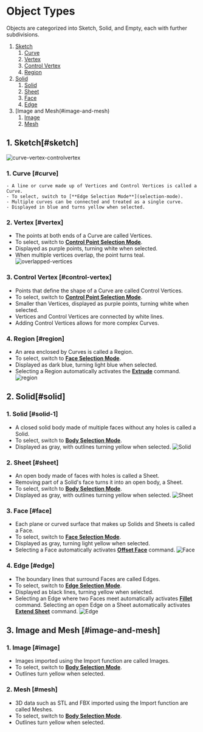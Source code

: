 # Object Types

Objects are categorized into Sketch, Solid, and Empty, each with further subdivisions.

1. [Sketch](#sketch)
    1. [Curve](#curve)
    2. [Vertex](#vertex)
    3. [Control Vertex](#control-vertex)
    4. [Region](#region)
2. [Solid](#solid)
    1. [Solid](#solid-1)
    2. [Sheet](#sheet)
    3. [Face](#face)
    4. [Edge](#edge)
3. [Image and Mesh(#image-and-mesh)
    1. [Image](#image)
    2. [Mesh](#mesh)

## 1. Sketch[#sketch]

![curve-vertex-controlvertex](/img/curve-vertex-controlvertex.png)

### 1. Curve [#curve]
    - A line or curve made up of Vertices and Control Vertices is called a Curve.
    - To select, switch to [**Edge Selection Mode**](selection-mode).
    - Multiple curves can be connected and treated as a single curve.
    - Displayed in blue and turns yellow when selected.

### 2. Vertex [#vertex]
- The points at both ends of a Curve are called Vertices.
- To select, switch to [**Control Point Selection Mode**](selection-mode).
- Displayed as purple points, turning white when selected.
- When multiple vertices overlap, the point turns teal.
    ![overlapped-vertices](/img/overlapped-vertices.png)

### 3. Control Vertex [#control-vertex]
- Points that define the shape of a Curve are called Control Vertices.
- To select, switch to [**Control Point Selection Mode**](selection-mode).
- Smaller than Vertices, displayed as purple points, turning white when selected.
- Vertices and Control Vertices are connected by white lines.
- Adding Control Vertices allows for more complex Curves.

### 4. Region [#region]
- An area enclosed by Curves is called a Region.
- To select, switch to [**Face Selection Mode**](selection-mode).
- Displayed as dark blue, turning light blue when selected.
- Selecting a Region automatically activates the [**Extrude**](/solid/extrude) command.
![region](/img/region.png)


## 2. Solid[#solid]

### 1. Solid [#solid-1]
- A closed solid body made of multiple faces without any holes is called a Solid.
- To select, switch to [**Body Selection Mode**](selection-mode).
- Displayed as gray, with outlines turning yellow when selected.
![Solid](/img/solid.png)

### 2. Sheet [#sheet]
- An open body made of faces with holes is called a Sheet.
- Removing part of a Solid's face turns it into an open body, a Sheet.
- To select, switch to [**Body Selection Mode**](selection-mode).
- Displayed as gray, with outlines turning yellow when selected.
![Sheet](/img/sheet.png)

### 3. Face [#face]
- Each plane or curved surface that makes up Solids and Sheets is called a Face.
- To select, switch to [**Face Selection Mode**](selection-mode).
- Displayed as gray, turning light yellow when selected.
- Selecting a Face automatically activates [**Offset Face**](/solid/offset-face) command.
![Face](/img/face.png)

### 4. Edge [#edge]
- The boundary lines that surround Faces are called Edges.
- To select, switch to [**Edge Selection Mode**](selection-mode).
- Displayed as black lines, turning yellow when selected.
- Selecting an Edge where two Faces meet automatically activates [**Fillet**](/solid/fillet) command. Selecting an open Edge on a Sheet automatically activates [**Extend Sheet**](/solid/extend-sheet) command.
![Edge](/img/edge.png)

## 3. Image and Mesh [#image-and-mesh]

### 1. Image [#image]
- Images imported using the Import function are called Images.
- To select, switch to [**Body Selection Mode**](selection-mode).
- Outlines turn yellow when selected.

### 2. Mesh [#mesh]
- 3D data such as STL and FBX imported using the Import function are called Meshes.
- To select, switch to [**Body Selection Mode**](selection-mode).
- Outlines turn yellow when selected.


